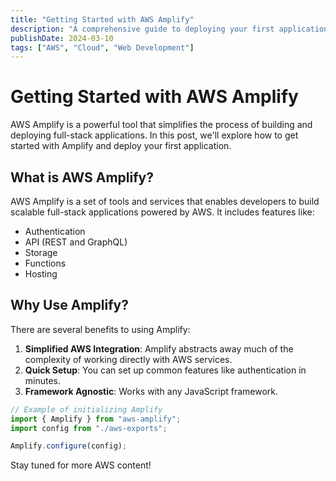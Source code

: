 ```yaml
---
title: "Getting Started with AWS Amplify"
description: "A comprehensive guide to deploying your first application with AWS Amplify"
publishDate: 2024-03-10
tags: ["AWS", "Cloud", "Web Development"]
---
```


# Getting Started with AWS Amplify

AWS Amplify is a powerful tool that simplifies the process of building and deploying full-stack applications. In this post, we'll explore how to get started with Amplify and deploy your first application.

## What is AWS Amplify?

AWS Amplify is a set of tools and services that enables developers to build scalable full-stack applications powered by AWS. It includes features like:

- Authentication
- API (REST and GraphQL)
- Storage
- Functions
- Hosting

## Why Use Amplify?

There are several benefits to using Amplify:

1. **Simplified AWS Integration**: Amplify abstracts away much of the complexity of working directly with AWS services.
2. **Quick Setup**: You can set up common features like authentication in minutes.
3. **Framework Agnostic**: Works with any JavaScript framework.

```javascript
// Example of initializing Amplify
import { Amplify } from "aws-amplify";
import config from "./aws-exports";

Amplify.configure(config);
```

Stay tuned for more AWS content!
